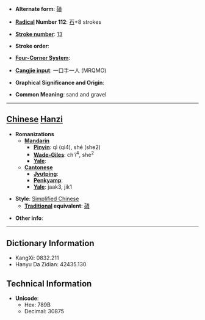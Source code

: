 * '''Alternate form''': [[磧]]

* '''[[Wiktionary:Chinese radical index| Radical]] Number 112''': [[Wiktionary:Chinese radical index 石|石]]+8 strokes

* '''[[Wiktionary:Chinese total strokes index|Stroke number]]''': [[Wiktionary:Chinese total strokes index 13|13]]

* '''Stroke order''': 

* '''[[Wiktionary:Chinese four corner index|Four-Corner System]]''': 

* '''[[Wiktionary:Chinese Cangjie index|Cangjie input]]''': 一口手一人 (MRQMO)

* '''Graphical Significance and Origin''': 

* '''Common Meaning''': sand and gravel

----

== [[Chinese]] [[Hanzi]] ==

* '''Romanizations'''
** '''[[Mandarin]]'''
*** '''[[Pinyin]]''': qì (qi4), shé (she2)
*** '''[[Wade-Giles]]''': ch'i<sup>4</sup>, she<sup>2</sup>
*** '''[[Yale]]''': 
** '''[[Cantonese]]'''
*** '''[[Jyutping]]''':
*** '''[[Penkyamp]]''': 
*** '''[[Yale]]''': jaak3, jik1

* '''Style''': [[Simplified Chinese]] 
** '''[[Traditional Chinese|Traditional]] equivalent''': [[磧]]

* '''Other info''': 

----

== Dictionary Information ==

* KangXi: 0832.211
* Hanyu Da Zidian: 42435.130

== Technical Information ==

* '''Unicode''':
** Hex: 789B
** Decimal: 30875